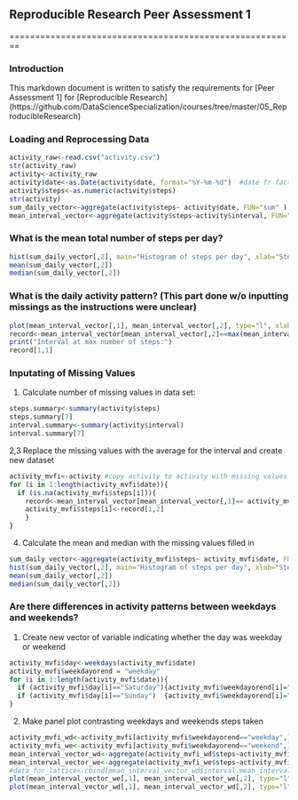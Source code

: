 ## Reproducible Research Peer Assessment 1  

========================================================

### Introduction
This markdown document is written to satisfy the requirements for [Peer Assessment 1] for [Reproducible Research] (https://github.com/DataScienceSpecialization/courses/tree/master/05_ReproducibleResearch)  

### Loading and Reprocessing Data
```r
activity_raw<-read.csv("activity.csv")
str(activity_raw)
activity<-activity_raw
activity$date<-as.Date(activity$date, format="%Y-%m-%d")  #date fr factor 2 date
activity$steps<-as.numeric(activity$steps)
str(activity)
sum_daily_vector<-aggregate(activity$steps~ activity$date, FUN="sum" )
mean_interval_vector<-aggregate(activity$steps~activity$interval, FUN="mean")
```
### What is the mean total number of steps per day?
```r
hist(sum_daily_vector[,2], main="Histogram of steps per day", xlab="Steps")
mean(sum_daily_vector[,2])
median(sum_daily_vector[,2])
```


### What is the daily activity pattern? (This part done w/o inputting missings as the instructions were unclear)
```r
plot(mean_interval_vector[,1], mean_interval_vector[,2], type="l", xlab="Interval", ylab="Mean Steps")
record<-mean_interval_vector[mean_interval_vector[,2]==max(mean_interval_vector[,2]),]
print("Interval at max number of steps:")
record[1,1]
```

### Inputating of Missing Values  
1. Calculate number of missing values in data set:
```r
steps.summary<-summary(activity$steps)
steps.summary[7]
interval.summary<-summary(activity$interval)
interval.summary[7]
```

2,3 Replace the missing values with the average for the interval and create new dataset
```r
activity_mvfi<-activity #copy activity to activity with missing values filled in.
for (i in 1:length(activity_mvfi$date)){
  if (is.na(activity_mvfi$steps[i])){
    record<-mean_interval_vector[mean_interval_vector[,1]== activity_mvfi$interval[i],]
    activity_mvfi$steps[i]<-record[1,2]
    }
}
```
4. Calculate the mean and median with the missing values filled in
```r
sum_daily_vector<-aggregate(activity_mvfi$steps~ activity_mvfi$date, FUN="sum")
hist(sum_daily_vector[,2], main="Histogram of steps per day", xlab="Steps")
mean(sum_daily_vector[,2])
median(sum_daily_vector[,2])
```

### Are there differences in activity patterns between weekdays and weekends?
1. Create new vector of variable indicating whether the day was weekday or weekend
```r
activity_mvfi$day<-weekdays(activity_mvfi$date)
activity_mvfi$weekdayorend = "weekday"
for (i in 1:length(activity_mvfi$date)){
  if (activity_mvfi$day[i]=="Saturday"){activity_mvfi$weekdayorend[i]="weekend"}
  if (activity_mvfi$day[i]=="Sunday")  {activity_mvfi$weekdayorend[i]="weekend"}
}
```

2. Make panel plot contrasting weekdays and weekends steps taken
```r
activity_mvfi_wd<-activity_mvfi[activity_mvfi$weekdayorend=="weekday",]
activity_mvfi_we<-activity_mvfi[activity_mvfi$weekdayorend=="weekend",]
mean_interval_vector_wd<-aggregate(activity_mvfi_wd$steps~activity_mvfi_wd$interval, FUN="mean")
mean_interval_vector_we<-aggregate(activity_mvfi_we$steps~activity_mvfi_we$interval, FUN="mean")
#data_for_lattice<-cbind(mean_interval_vector_wd$interval,mean_interval_vector_wd$steps, mean_interval_vector_we$steps)
plot(mean_interval_vector_we[,1], mean_interval_vector_we[,2], type="l", xlab="Interval", ylab="Mean Steps", main="weekend")
plot(mean_interval_vector_wd[,1], mean_interval_vector_wd[,2], type="l", xlab="Interval", ylab="Mean Steps", main="weekday")
```





